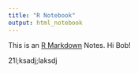 ```yaml
---
title: "R Notebook"
output: html_notebook
---
```


This is an [R Markdown](http://rmarkdown.rstudio.com) Notes. Hi Bob!


21l;ksadj;laksdj